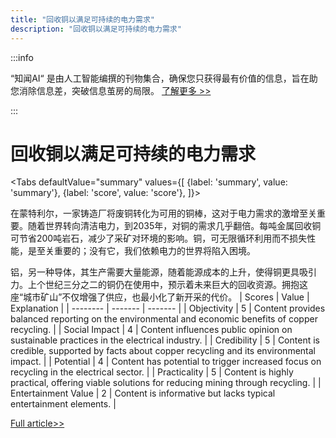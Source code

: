 ```yaml
---
title: "回收铜以满足可持续的电力需求"
description: "回收铜以满足可持续的电力需求"
---
```



:::info

“知闻AI“ 是由人工智能编撰的刊物集合，确保您只获得最有价值的信息，旨在助您消除信息差，突破信息茧房的局限。  [了解更多 >>](/zh-Hans/docs/guides)

:::

# 回收铜以满足可持续的电力需求


<Tabs
	defaultValue="summary"
	values={[
	{label: 'summary', value: 'summary'},
	{label: 'score', value: 'score'},
]}>
<TabItem value="summary">


在蒙特利尔，一家铸造厂将废铜转化为可用的铜棒，这对于电力需求的激增至关重要。随着世界转向清洁电力，到2035年，对铜的需求几乎翻倍。每吨金属回收铜可节省200吨岩石，减少了采矿对环境的影响。铜，可无限循环利用而不损失性能，是至关重要的；没有它，我们依赖电力的世界将陷入困境。

铝，另一种导体，其生产需要大量能源，随着能源成本的上升，使得铜更具吸引力。上个世纪三分之二的铜仍在使用中，预示着未来巨大的回收资源。拥抱这座“城市矿山”不仅增强了供应，也最小化了新开采的代价。
</TabItem>
<TabItem value="score">
	| Scores     | Value   | Explanation |
	| -------- | ------- | ------- |
	| Objectivity  | 5    | Content provides balanced reporting on the environmental and economic benefits of copper recycling.    |
	| Social Impact | 4     | Content influences public opinion on sustainable practices in the electrical industry.    |
	| Credibility    | 5    | Content is credible, supported by facts about copper recycling and its environmental impact.    |
	| Potential    | 4    | Content has potential to trigger increased focus on recycling in the electrical sector.    |
	| Practicality    | 5    | Content is highly practical, offering viable solutions for reducing mining through recycling.    |
	| Entertainment Value    | 2    | Content is informative but lacks typical entertainment elements.    |
</TabItem>
</Tabs>

[Full article>>](https://apnews.com/article/copper-recycling-nexans-mining-electrification-wire-minerals-e61b4a11217528696fb66388ca8a1945)

